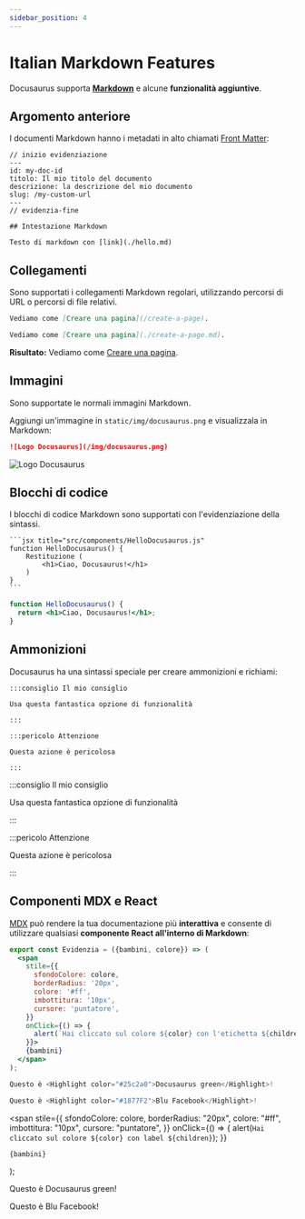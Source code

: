 ```yaml
---
sidebar_position: 4
---
```


# Italian Markdown Features

Docusaurus supporta **[Markdown](https://daringfireball.net/projects/markdown/syntax)** e alcune **funzionalità aggiuntive**.

## Argomento anteriore

I documenti Markdown hanno i metadati in alto chiamati [Front Matter](https://jekyllrb.com/docs/front-matter/):

```titolo del testo = "mio-doc.md"
// inizio evidenziazione
---
id: my-doc-id
titolo: Il mio titolo del documento
descrizione: la descrizione del mio documento
slug: /my-custom-url
---
// evidenzia-fine

## Intestazione Markdown

Testo di markdown con [link](./hello.md)
```

## Collegamenti

Sono supportati i collegamenti Markdown regolari, utilizzando percorsi di URL o percorsi di file relativi.

```md
Vediamo come [Creare una pagina](/create-a-page).
```

```md
Vediamo come [Creare una pagina](./create-a-page.md).
```

**Risultato:** Vediamo come [Creare una pagina](./create-a-page.md).

## Immagini

Sono supportate le normali immagini Markdown.

Aggiungi un'immagine in `static/img/docusaurus.png` e visualizzala in Markdown:

```md
![Logo Docusaurus](/img/docusaurus.png)
```

![Logo Docusaurus](/img/docusaurus.png)

## Blocchi di codice

I blocchi di codice Markdown sono supportati con l'evidenziazione della sintassi.

    ```jsx title="src/components/HelloDocusaurus.js"
    function HelloDocusaurus() {
        Restituzione (
            <h1>Ciao, Docusaurus!</h1>
        )
    }
    ```

```jsx title="src/components/HelloDocusaurus.js"
function HelloDocusaurus() {
  return <h1>Ciao, Docusaurus!</h1>;
}
```

## Ammonizioni

Docusaurus ha una sintassi speciale per creare ammonizioni e richiami:

    :::consiglio Il mio consiglio

    Usa questa fantastica opzione di funzionalità

    :::

    :::pericolo Attenzione

    Questa azione è pericolosa

    :::

:::consiglio Il mio consiglio

Usa questa fantastica opzione di funzionalità

:::

:::pericolo Attenzione

Questa azione è pericolosa

:::

## Componenti MDX e React

[MDX](https://mdxjs.com/) può rendere la tua documentazione più **interattiva** e consente di utilizzare qualsiasi **componente React all'interno di Markdown**:

```jsx
export const Evidenzia = ({bambini, colore}) => (
  <span
    stile={{
      sfondoColore: colore,
      borderRadius: '20px',
      colore: '#ff',
      imbottitura: '10px',
      cursore: 'puntatore',
    }}
    onClick={() => {
      alert(`Hai cliccato sul colore ${color} con l'etichetta ${children}`)
    }}>
    {bambini}
  </span>
);

Questo è <Highlight color="#25c2a0">Docusaurus green</Highlight>!

Questo è <Highlight color="#1877F2">Blu Facebook</Highlight>!
```

  <span
    stile={{
      sfondoColore: colore,
      borderRadius: "20px",
      colore: "#ff",
      imbottitura: "10px",
      cursore: "puntatore",
    }}
    onClick={() => {
      alert(`Hai cliccato sul colore ${color} con label ${children}`);
    }}
  >
    {bambini}
  </span>
);

Questo è <Highlight color="#25c2a0">Docusaurus green</Highlight>!

Questo è <Highlight color="#1877F2">Blu Facebook</Highlight>!
